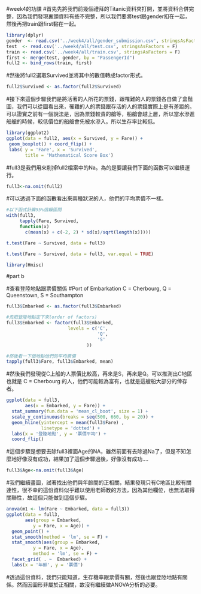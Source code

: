 #week4的功課
#首先先將我們前幾個禮拜的Titanic資料夾打開，並將資料合併完整，因為我們發現裏頭資料有些不完整，所以我們要將test跟gender扣在一起，然後再把train跟first黏在一起。
```r
library(dplyr)
gender  <- read.csv('../week4/all/gender_submission.csv', stringsAsFactors = F)
test  <- read.csv('../week4/all/test.csv', stringsAsFactors = F)
train <- read.csv('../week4/all/train.csv', stringsAsFactors = F)
first <- merge(test, gender, by = "PassengerId")
full2 <- bind_rows(train, first)
```


#然後將full2選取Survived並將其中的數值轉成factor形式。
```r
full2$Survived <- as.factor(full2$Survived)
```


#接下來這個步驟我們是將活著的人所花的票錢，跟罹難的人的票錢各自做了盒鬚圖，我們可以從圖看出來，罹難的人的票錢跟存活的人的票錢實際上是有差距的。可以證實之前有一個說法是，因為票錢較貴的艙等，船艙會越上層，所以當水滲進船艙的時候，較低價位的船艙會先被水滲入。所以生存率比較低。
```r
library(ggplot2)
ggplot(data = full2, aes(x = Survived, y = Fare)) +
 geom_boxplot() + coord_flip() +
 labs( y = 'Fare', x = 'Survived', 
       title = 'Mathematical Score Box')
```


#full3是我們用來削掉full2檔案中的Na。為的是要讓我們下面的函數可以繼續運行。
```r
full3<-na.omit(full2)
```


#可以透過下面的函數看出來兩種狀況的人，他們的平均票價不一樣。
```r
#以下函式計算95%信賴區間
with(full3, 
     tapply(Fare, Survived,
     function(x) 
       c(mean(x) + c(-2, 2) * sd(x)/sqrt(length(x)))))
```



```r
t.test(Fare ~ Survived, data = full3)
```

```r
t.test(Fare ~ Survived, data = full3, var.equal = TRUE)
```

```r
library(Hmisc)
```

#part b

#查看登陸地點跟票價關係
#Port of Embarkation  C = Cherbourg, Q = Queenstown, S = Southampton

```r
full3$Embarked <- as.factor(full3$Embarked)
```

```r
#先把登陸地點定下來(order of factors)
full3$Embarked <- factor(full3$Embarked, 
                       levels = c('C',
                                  'Q',
                                  'S'
                              ))

#然後看一下個地點他們的平均票價
tapply(full3$Fare, full3$Embarked, mean)
```

#然後我們發現從C上船的人票價比較高，再來是S，再來是Q。可以推測出C地區也就是 C = Cherbourg 的人，他們可能較為富有，也就是這艘船大部分的倖存者。

```r
ggplot(data = full3, 
       aes(x = Embarked, y = Fare)) +
  stat_summary(fun.data = 'mean_cl_boot', size = 1) +
  scale_y_continuous(breaks = seq(500, 660, by = 20)) +
  geom_hline(yintercept = mean(full3$Fare) , 
             linetype = 'dotted') +
  labs(x = '登陸地點', y = '票價平均') +
  coord_flip()
```


#這個步驟是想要去除full3裡面Age的NA，雖然前面有去除過Na了，但是不知怎麼地好像沒有成功，結果加了這個步驟過後，好像沒有成功....
```r
full3$Age<-na.omit(full3$Age)
```


#我們繼續畫圖，試著找出他們與年齡間的正相關，結果發現只有C地區比較有關連性，很不幸的這份資料似乎難以使用老師教的方法，因為其他欄位，也無法取得關聯性，故這個只能做到這個步驟。
```r
anova(m1 <- lm(Fare ~ Embarked, data = full3))
ggplot(data = full3, 
       aes(group = Embarked, 
          y = Fare, x = Age)) +
  geom_point() +
  stat_smooth(method = 'lm', se = F) +
  stat_smooth(aes(group = Embarked, 
          y = Fare, x = Age), 
          method = 'lm', se = F) + 
  facet_grid( . ~  Embarked) +
  labs(x = '年齡', y = '票價')
```


#透過這份資料，我們只能知道，生存機率跟票價有關，然後也跟登陸地點有關係。然而因圖形非屬於正相關，故沒有繼續做ANOVA分析的必要。

